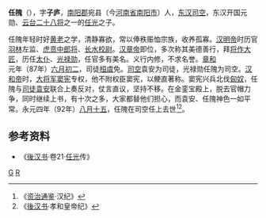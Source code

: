 '''任隗'''（{{bd|1世紀||92年|10月4日|}}），字'''子庐'''，[[南阳郡|南阳郡]]宛县（今[[河南省|河南省]][[南阳市|南阳市]]）人，[[东汉|东汉]][[司空|司空]]，东汉开国元勋、[[云台二十八将|云台二十八将]]之一的[[任光|任光]]之子。

任隗年轻时好[[黄老|黄老]]之学，清静寡欲，常以俸秩赈恤宗族，收养孤寡。[[汉明帝|汉明帝]]时历官[[羽林|羽林]]左监、[[虎贲中郎将|虎贲中郎将]]、[[长水校尉|长水校尉]]。[[汉章帝|汉章帝]]即位，多次称其美德善行，拜[[将作大匠|将作大匠]]，历任[[太仆|太仆]]、[[光禄勋|光禄勋]]，任官多有美名。义行内修，不求名誉。[[章和_(东汉)|章和]]元年（87年）[[六月初二|六月初二]]，司徒[[桓虞|桓虞]]免。[[司空|司空]]袁安为司徒，光禄勋任隗为司空。[[汉和帝|汉和帝]]时，[[大将军|大将军]][[窦宪|窦宪]]专权，他不附权臣窦宪，以鲠直著称。窦宪兴兵北伐[[匈奴|匈奴]]，任隗与[[司徒|司徒]][[袁安|袁安]]联合上奏反对，仗言直议，坚持不移。在金銮宝殿上，脱去官帽力争，同时继续上书，有十次之多，大家都替他们担心，而袁安、任隗神色一如平常。永元四年（92年）[[八月十五|八月十五]]，任隗在司空任上去世<ref>《[[资治通鉴|资治通鉴]]·汉纪》</ref><ref>《[[後汉书|後汉书]]·孝和皇帝纪》</ref>。

== 参考资料 ==
{{reflist}}
* 《[[後汉书|後汉书]]·卷21·[[任光|任光]]传》
{{東漢大司空司空}}
[[Category:任姓|G]]
[[Category:南阳人|R]]